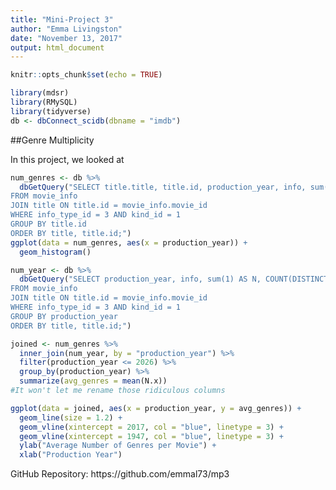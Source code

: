 ```yaml
---
title: "Mini-Project 3"
author: "Emma Livingston"
date: "November 13, 2017"
output: html_document
---
```


```r
knitr::opts_chunk$set(echo = TRUE)
```

```r
library(mdsr)
library(RMySQL)
library(tidyverse)
db <- dbConnect_scidb(dbname = "imdb")
```

##Genre Multiplicity

In this project, we looked at 


```r
num_genres <- db %>%
  dbGetQuery("SELECT title.title, title.id, production_year, info, sum(1) AS N
FROM movie_info
JOIN title ON title.id = movie_info.movie_id
WHERE info_type_id = 3 AND kind_id = 1
GROUP BY title.id
ORDER BY title, title.id;")
ggplot(data = num_genres, aes(x = production_year)) +
  geom_histogram()
```

```r
num_year <- db %>%
  dbGetQuery("SELECT production_year, info, sum(1) AS N, COUNT(DISTINCT title.id) 
FROM movie_info
JOIN title ON title.id = movie_info.movie_id
WHERE info_type_id = 3 AND kind_id = 1
GROUP BY production_year
ORDER BY title, title.id;")
```

```r
joined <- num_genres %>%
  inner_join(num_year, by = "production_year") %>%
  filter(production_year <= 2026) %>%
  group_by(production_year) %>%
  summarize(avg_genres = mean(N.x))
#It won't let me rename those ridiculous columns
```

```r
ggplot(data = joined, aes(x = production_year, y = avg_genres)) +
  geom_line(size = 1.2) +
  geom_vline(xintercept = 2017, col = "blue", linetype = 3) +
  geom_vline(xintercept = 1947, col = "blue", linetype = 3) +
  ylab("Average Number of Genres per Movie") +
  xlab("Production Year")
```


GitHub Repository: https://github.com/emmal73/mp3